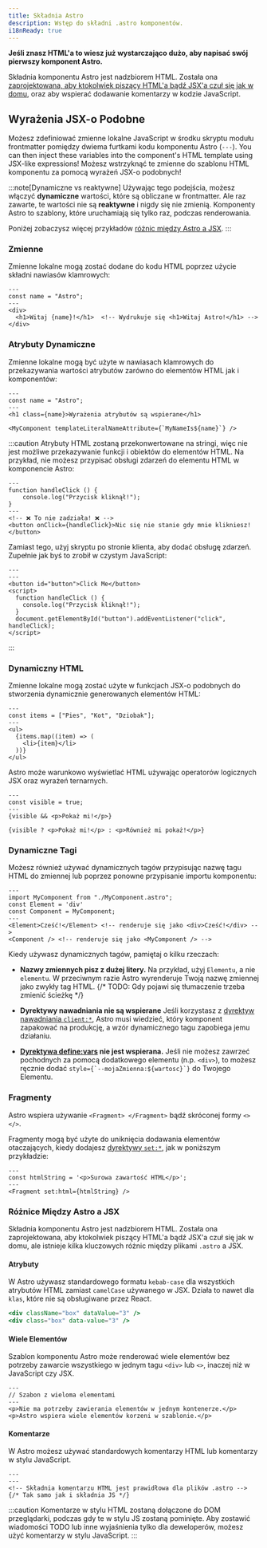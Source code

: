 ```yaml
---
title: Składnia Astro
description: Wstęp do składni .astro komponentów.
i18nReady: true
---
```


**Jeśli znasz HTML'a to wiesz już wystarczająco dużo, aby napisać swój pierwszy komponent Astro.**

Składnia komponentu Astro jest nadzbiorem HTML. Została ona [zaprojektowana, aby ktokolwiek piszący HTML'a bądź JSX'a czuł się jak w domu](#różnice-między-astro-a-jsx), oraz aby wspierać dodawanie komentarzy w kodzie JavaScript.


## Wyrażenia JSX-o Podobne

Możesz zdefiniować zmienne lokalne JavaScript w środku skryptu modułu frontmatter pomiędzy dwiema furtkami kodu komponentu Astro (`---`). You can then inject these variables into the component's HTML template using JSX-like expressions! Możesz wstrzyknąć te zmienne do szablonu HTML komponentu za pomocą wyrażeń JSX-o podobnych!

:::note[Dynamiczne vs reaktywne]
Używając tego podejścia, możesz włączyć **dynamiczne** wartości, które są obliczane w frontmatter. Ale raz zawarte, te wartości nie są **reaktywne** i nigdy się nie zmienią. Komponenty Astro to szablony, które uruchamiają się tylko raz, podczas renderowania.

Poniżej zobaczysz więcej przykładów [różnic między Astro a JSX](#różnice-między-astro-a-jsx).
:::

### Zmienne

Zmienne lokalne mogą zostać dodane do kodu HTML poprzez użycie składni nawiasów klamrowych:

```astro title="src/components/Variables.astro" "{name}"
---
const name = "Astro";
---
<div>
  <h1>Witaj {name}!</h1>  <!-- Wydrukuje się <h1>Witaj Astro!</h1> -->
</div>
```

### Atrybuty Dynamiczne
Zmienne lokalne mogą być użyte w nawiasach klamrowych do przekazywania wartości atrybutów zarówno do elementów HTML jak i komponentów:

```astro title="src/components/DynamicAttributes.astro" "{name}" "${name}"
---
const name = "Astro";
---
<h1 class={name}>Wyrażenia atrybutów są wspierane</h1>

<MyComponent templateLiteralNameAttribute={`MyNameIs${name}`} />
```

:::caution
Atrybuty HTML zostaną przekonwertowane na stringi, więc nie jest możliwe przekazywanie funkcji i obiektów do elementów HTML.
Na przykład, nie możesz przypisać obsługi zdarzeń do elementu HTML w komponencie Astro:

```astro title="tego-nie-rob.astro"
---
function handleClick () {
    console.log("Przycisk kliknął!");
}
---
<!-- ❌ To nie zadziała! ❌ -->
<button onClick={handleClick}>Nic się nie stanie gdy mnie klikniesz!</button>
```

Zamiast tego, użyj skryptu po stronie klienta, aby dodać obsługę zdarzeń. Zupełnie jak byś to zrobił w czystym JavaScript:

```astro title="lepiej-zrob-to-tak.astro"
---
---
<button id="button">Click Me</button>
<script>
  function handleClick () {
    console.log("Przycisk kliknął!");
  }
  document.getElementById("button").addEventListener("click", handleClick);
</script>
```
:::

### Dynamiczny HTML

Zmienne lokalne mogą zostać użyte w funkcjach JSX-o podobnych do stworzenia dynamicznie generowanych elementów HTML: 

```astro title="src/components/DynamicHtml.astro" "{item}"
---
const items = ["Pies", "Kot", "Dziobak"];
---
<ul>
  {items.map((item) => (
    <li>{item}</li>
  ))}
</ul>
```

Astro może warunkowo wyświetlać HTML używając operatorów logicznych JSX oraz wyrażeń ternarnych.

```astro title="src/components/ConditionalHtml.astro" "visible"
---
const visible = true;
---
{visible && <p>Pokaż mi!</p>}

{visible ? <p>Pokaż mi!</p> : <p>Również mi pokaż!</p>}
```

### Dynamiczne Tagi

Możesz również używać dynamicznych tagów przypisując nazwę tagu HTML do zmiennej lub poprzez ponowne przypisanie importu komponentu:

```astro title="src/components/DynamicTags.astro" /Element|(?<!My)Component/
---
import MyComponent from "./MyComponent.astro";
const Element = 'div'
const Component = MyComponent;
---
<Element>Cześć!</Element> <!-- renderuje się jako <div>Cześć!</div> -->
<Component /> <!-- renderuje się jako <MyComponent /> -->
```

Kiedy używasz dynamicznych tagów, pamiętaj o kilku rzeczach:

- **Nazwy zmiennych pisz z dużej litery.** Na przykład, użyj `Elementu`, a nie `elementu`. W przeciwnym razie Astro wyrenderuje Twoją nazwę zmiennej jako zwykły tag HTML.
{/* TODO: Gdy pojawi się tłumaczenie trzeba zmienić ścieżkę */}
- **Dyrektywy nawadniania nie są wspierane** Jeśli korzystasz z [dyrektyw nawadniania `client:*`](/pl/guides/framework-components/#hydrating-interactive-components), Astro musi wiedzieć, który komponent zapakować na produkcję, a wzór dynamicznego tagu zapobiega jemu działaniu.

- **[Dyrektywa define:vars](/pl/reference/directives-reference/#definevars) nie jest wspierana.** Jeśli nie możesz zawrzeć pochodnych za pomocą dodatkowego elementu (n.p. `<div>`), to możesz ręcznie dodać ``style={`--mojaZmienna:${wartosc}`}`` do Twojego Elementu. 

### Fragmenty

Astro wspiera używanie `<Fragment> </Fragment>` bądź skróconej formy `<> </>`.

Fragmenty mogą być użyte do uniknięcia dodawania elementów otaczających, kiedy dodajesz [dyrektywy `set:*`](/pl/reference/directives-reference/#sethtml), jak w poniższym przykładzie:

```astro title="src/components/SetHtml.astro" "Fragment"
---
const htmlString = '<p>Surowa zawartość HTML</p>';
---
<Fragment set:html={htmlString} />
```

### Różnice Między Astro a JSX

Składnia komponentu Astro jest nadzbiorem HTML. Została ona zaprojektowana, aby ktokolwiek piszący HTML'a bądź JSX'a czuł się jak w domu, ale istnieje kilka kluczowych różnic między plikami `.astro` a JSX.

#### Atrybuty

W Astro używasz standardowego formatu `kebab-case` dla wszystkich atrybutów HTML zamiast `camelCase` używanego w JSX. Działa to nawet dla `klas`, które nie są obsługiwane przez React.

```jsx del={1} ins={2} title="example.astro"
<div className="box" dataValue="3" />
<div class="box" data-value="3" />
```

#### Wiele Elementów

Szablon komponentu Astro może renderować wiele elementów bez potrzeby zawarcie wszystkiego w jednym tagu `<div>` lub `<>`, inaczej niż w JavaScript czy JSX.

```astro title="src/components/RootElements.astro"
---
// Szabon z wieloma elementami
---
<p>Nie ma potrzeby zawierania elementów w jednym kontenerze.</p>
<p>Astro wspiera wiele elementów korzeni w szablonie.</p>
```

#### Komentarze

W Astro możesz używać standardowych komentarzy HTML lub komentarzy w stylu JavaScript.

```astro title="example.astro"
---
---
<!-- Składnia komentarzu HTML jest prawidłowa dla plików .astro -->
{/* Tak samo jak i składnia JS */}
```

:::caution
Komentarze w stylu HTML zostaną dołączone do DOM przeglądarki, podczas gdy te w stylu JS zostaną pominięte. Aby zostawić wiadomości TODO lub inne wyjaśnienia tylko dla deweloperów, możesz użyć komentarzy w stylu JavaScript.
:::
